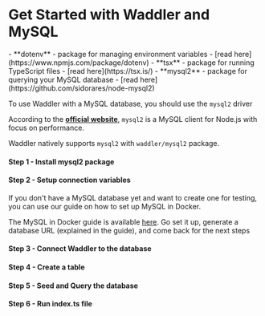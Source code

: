 
<Breadcrumbs/>

# Get Started with Waddler and MySQL

<Prerequisites>  
  - **dotenv** - package for managing environment variables - [read here](https://www.npmjs.com/package/dotenv)
  - **tsx** - package for running TypeScript files - [read here](https://tsx.is/)
  - **mysql2** - package for querying your MySQL database - [read here](https://github.com/sidorares/node-mysql2)
</Prerequisites>

To use Waddler with a MySQL database, you should use the `mysql2` driver

According to the **[official website](https://github.com/sidorares/node-mysql2)**, 
`mysql2` is a MySQL client for Node.js with focus on performance.  

Waddler natively supports `mysql2` with `waddler/mysql2` package.

<FileStructure/>

#### Step 1 - Install **mysql2** package

<InstallPackages lib='mysql2'/>

#### Step 2 - Setup connection variables

<SetupEnv env_variable='DATABASE_URL' />

<Callout title='tips'>
If you don't have a MySQL database yet and want to create one for testing, you can use our guide on how to set up MySQL in Docker.

The MySQL in Docker guide is available [here](https://orm.drizzle.team/docs/guides/mysql-local-setup). Go set it up, generate a database URL (explained in the guide), and come back for the next steps
</Callout>

#### Step 3 - Connect Waddler to the database

<ConnectMySQL/>

#### Step 4 - Create a table

<CreateTable/>

#### Step 5 - Seed and Query the database

<QueryDatabase dialect='mysql2' connection_string='process.env.DATABASE_URL!'/>

#### Step 6 - Run index.ts file

<RunFile/>